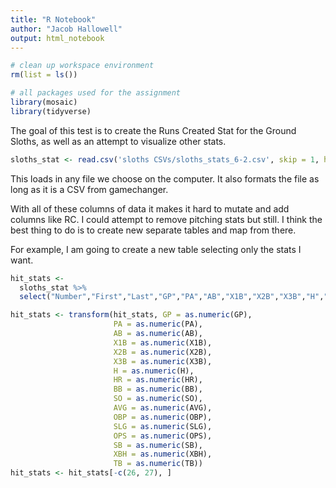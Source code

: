 ```yaml
---
title: "R Notebook"
author: "Jacob Hallowell"
output: html_notebook
---
```


```r
# clean up workspace environment
rm(list = ls())

# all packages used for the assignment
library(mosaic)
library(tidyverse)
```

The goal of this test is to create the Runs Created Stat for the Ground Sloths, as well as an attempt to visualize other stats.
```r
sloths_stat <- read.csv('sloths CSVs/sloths_stats_6-2.csv', skip = 1, header = TRUE)
```
This loads in any file we choose on the computer. It also formats the file as long as it is a CSV from gamechanger.

With all of these columns of data it makes it hard to mutate and add columns like RC. I could attempt to remove pitching stats but still. I think the best thing to do is to create new separate tables and map from there.

For example, I am going to create a new table selecting only the stats I want.
```r
hit_stats <-
  sloths_stat %>%
  select("Number","First","Last","GP","PA","AB","X1B","X2B","X3B","H","HR","RBI","R","BB","SO","AVG","OBP","SLG","OPS","SB","XBH","TB")

hit_stats <- transform(hit_stats, GP = as.numeric(GP),
                       PA = as.numeric(PA),
                       AB = as.numeric(AB),
                       X1B = as.numeric(X1B),
                       X2B = as.numeric(X2B),
                       X3B = as.numeric(X3B),
                       H = as.numeric(H),
                       HR = as.numeric(HR),
                       BB = as.numeric(BB),
                       SO = as.numeric(SO),
                       AVG = as.numeric(AVG),
                       OBP = as.numeric(OBP),
                       SLG = as.numeric(SLG),
                       OPS = as.numeric(OPS),
                       SB = as.numeric(SB),
                       XBH = as.numeric(XBH),
                       TB = as.numeric(TB))
hit_stats <- hit_stats[-c(26, 27), ]
```
